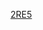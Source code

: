 {{Linescore
| Date = 3月15日
| Time = 12:00
| Location = [[東京巨蛋]]
| Road = '''{{bb|NED}}''' | RoadAbr = 荷蘭
| R1 = 3 | R2 = 1 | R3 = 3 | R4 = 5 | R5 = 1 | R6 = 0 | R7 = 1 | R8 = X | R9 = X | RR = 14 | RH = 13 | RE = 0
| Home = {{bb|CUB}} | HomeAbr = 古巴
| H1 = 0 | H2 = 0 | H3 = 0 | H4 = 0 | H5 = 1 | H6 = 0 | H7 = 0 | H8 = X | H9 = X | HR = 1 | HH = 5 | HE = 2
| WP = {{link-en|Diegomar Markwell|Diego Markwell}} (1-0)
| LP = Lazaro Blanco (0-1)
| SV = 
| RoadHR = [[弗拉迪米爾·巴倫汀|Wladimir Balentien]] (2，1局上，3分、3，3局上，1分), {{link-en|Yurendell de Caster|Yurendell DeCaster}} (1，3局上，2分), {{link-en|Kalian Sams|Kalian Sams}} (1，7局上，1分)
| HomeHR = 
| Attendance = 4,680
| Notes = 
| BoxURL = https://www.worldbaseballclassic.com/gameday/netherlands-vs-cuba/2017/03/14/486929#game=486929,game_state=final,game_tab=box
}}<noinclude>
[[Category:2017年世界棒球經典賽賽事模板|2RE5]]
</noinclude>